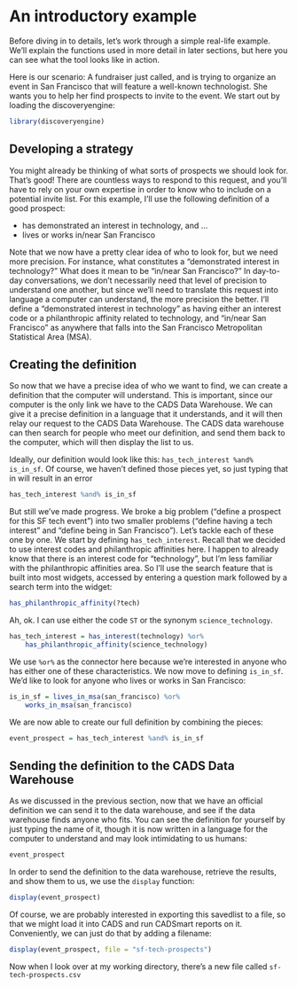 # An introductory example {#intro_example}

Before diving in to details, let's work through a simple real-life example. We'll explain the functions used in more detail in later sections, but here you can see what the tool looks like in action.

Here is our scenario: A fundraiser just called, and is trying to organize an event in San Francisco that will feature a well-known technologist. She wants you to help her find prospects to invite to the event. We start out by loading the discoveryengine:

```r
library(discoveryengine)
```

## Developing a strategy

You might already be thinking of what sorts of prospects we should look for. That's good! There are countless ways to respond to this request, and you'll have to rely on your own expertise in order to know who to include on a potential invite list. For this example, I'll use the following definition of a good prospect:

- has demonstrated an interest in technology, and ...
- lives or works in/near San Francisco

Note that we now have a pretty clear idea of who to look for, but we need more precision. For instance, what constitutes a "demonstrated interest in technology?" What does it mean to be "in/near San Francisco?" In day-to-day conversations, we don't necessarily need that level of precision to understand one another, but since we'll need to translate this request into language a computer can understand, the more precision the better. I'll define a "demonstrated interest in technology" as having either an interest code or a philanthropic affinity related to technology, and "in/near San Francisco" as anywhere that falls into the San Francisco Metropolitan Statistical Area (MSA).

## Creating the definition

So now that we have a precise idea of who we want to find, we can create a definition that the computer will understand. This is important, since our computer is the only link we have to the CADS Data Warehouse. We can give it a precise definition in a language that it understands, and it will then relay our request to the CADS Data Warehouse. The CADS data warehouse can then search for people who meet our definition, and send them back to the computer, which will then display the list to us. 

Ideally, our definition would look like this: `has_tech_interest %and% is_in_sf`. Of course, we haven't defined those pieces yet, so just typing that in will result in an error

```r
has_tech_interest %and% is_in_sf
```

But still we've made progress. We broke a big problem ("define a prospect for this SF tech event") into two smaller problems ("define having a tech interest" and "define being in San Francisco"). Let's tackle each of these one by one. We start by defining `has_tech_interest`. Recall that we decided to use interest codes and philanthropic affinities here. I happen to already know that there is an interest code for "technology", but I'm less familiar with the philanthropic affinities area. So I'll use the search feature that is built into most widgets, accessed by entering a question mark followed by a search term into the widget:

```r
has_philanthropic_affinity(?tech)
```

Ah, ok. I can use either the code `ST` or the synonym `science_technology`.

```r
has_tech_interest = has_interest(technology) %or%
    has_philanthropic_affinity(science_technology)
```

We use `%or%` as the connector here because we're interested in anyone who has either one of these characteristics. We now move to defining `is_in_sf`. We'd like to look for anyone who lives or works in San Francisco:

```r
is_in_sf = lives_in_msa(san_francisco) %or%
    works_in_msa(san_francisco)
```

We are now able to create our full definition by combining the pieces:

```r
event_prospect = has_tech_interest %and% is_in_sf
```

## Sending the definition to the CADS Data Warehouse

As we discussed in the previous section, now that we have an official definition we can send it to the data warehouse, and see if the data warehouse finds anyone who fits. You can see the definition for yourself by just typing the name of it, though it is now written in a language for the computer to understand and may look intimidating to us humans:

```r
event_prospect
```

In order to send the definition to the data warehouse, retrieve the results, and show them to us, we use the `display` function:

```r
display(event_prospect)
```

Of course, we are probably interested in exporting this savedlist to a file, so that we might load it into CADS and run CADSmart reports on it. Conveniently, we can just do that by adding a filename:

```r
display(event_prospect, file = "sf-tech-prospects")
```

Now when I look over at my working directory, there's a new file called `sf-tech-prospects.csv`